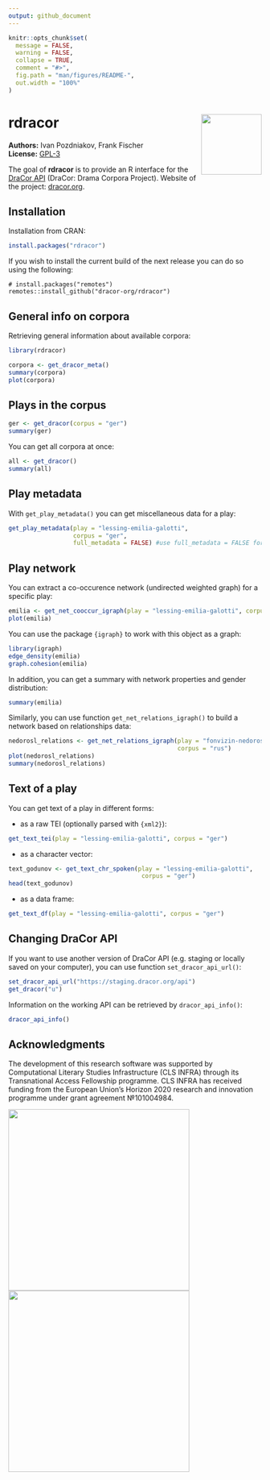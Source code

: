 ```yaml
---
output: github_document
---
```


<!-- README.md is generated from README.Rmd. Please edit that file -->

```r
knitr::opts_chunk$set(
  message = FALSE,
  warning = FALSE,
  collapse = TRUE,
  comment = "#>",
  fig.path = "man/figures/README-",
  out.width = "100%"
)
```
# rdracor <img src="man/figures/logo.png" align="right" width="120" />

<!-- badges: start -->
<!-- badges: end -->

**Authors:** Ivan Pozdniakov, Frank Fischer<br />
**License:** [GPL-3](https://opensource.org/license/gpl-3-0/)

The goal of **rdracor** is to provide an R interface for the [DraCor API](https://dracor.org/documentation/api) (DraCor: Drama Corpora Project). Website of the project: [dracor.org](https://dracor.org).

## Installation

Installation from CRAN:

``` r
install.packages("rdracor")
```

If you wish to install the current build of the next release you can do so using the following:

```
# install.packages("remotes")
remotes::install_github("dracor-org/rdracor")
```


## General info on corpora

Retrieving general information about available corpora:

```r
library(rdracor)
```

```r
corpora <- get_dracor_meta()
summary(corpora)
plot(corpora)
```

## Plays in the corpus

```r
ger <- get_dracor(corpus = "ger")
summary(ger)
```

You can get all corpora at once:

```r
all <- get_dracor()
summary(all)
```

## Play metadata

With `get_play_metadata()` you can get miscellaneous data for a play:

```r
get_play_metadata(play = "lessing-emilia-galotti", 
                  corpus = "ger",
                  full_metadata = FALSE) #use full_metadata = FALSE for faster download 
```


## Play network

You can extract a co-occurence network (undirected weighted graph) for a 
specific play:

```r
emilia <- get_net_cooccur_igraph(play = "lessing-emilia-galotti", corpus = "ger")
plot(emilia)
```

You can use the package `{igraph}` to work with this object as a graph:

```r
library(igraph)
edge_density(emilia)
graph.cohesion(emilia)
```

In addition, you can get a summary with network properties and gender 
distribution:  

```r
summary(emilia)
```

Similarly, you can use function `get_net_relations_igraph()` to build a network
based on relationships data:

```r
nedorosl_relations <- get_net_relations_igraph(play = "fonvizin-nedorosl",
                                               corpus = "rus")
plot(nedorosl_relations)
summary(nedorosl_relations)
```

## Text of a play

You can get text of a play in different forms:

- as a raw TEI (optionally parsed with `{xml2}`):

```r
get_text_tei(play = "lessing-emilia-galotti", corpus = "ger")
```

- as a character vector:

```r
text_godunov <- get_text_chr_spoken(play = "lessing-emilia-galotti",
                                     corpus = "ger")
head(text_godunov)
```

- as a data frame:

```r
get_text_df(play = "lessing-emilia-galotti", corpus = "ger")
```

## Changing DraCor API

If you want to use another version of DraCor API (e.g. staging or locally saved on your computer), you can use function `set_dracor_api_url()`:

```r
set_dracor_api_url("https://staging.dracor.org/api")
get_dracor("u")
```

Information on the working API can be retrieved by `dracor_api_info()`:

```r
dracor_api_info()
```


## Acknowledgments

The development of this research software was supported by Computational 
Literary Studies Infrastructure (CLS INFRA) through its Transnational Access 
Fellowship programme. CLS INFRA has received funding from the European Union’s 
Horizon 2020 research and innovation programme under grant agreement №101004984.

<img src="man/figures/CLS.png" align="left" width="360" />

<img src="man/figures/Flag_of_Europe.png" align="left" width="360" />
